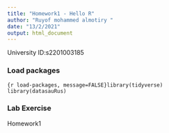 ```yaml
---
title: "Homework1 - Hello R"
author: "Ruyof mohammed almotiry "
date: "13/2/2021"
output: html_document
---
```


University ID:s2201003185 

### Load packages

```{r load-packages, message=FALSE}library(tidyverse) 
library(datasauRus)
```


### Lab Exercise

Homework1